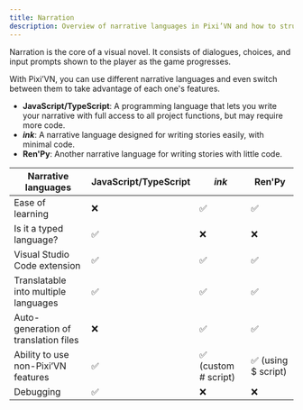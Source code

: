 ```yaml
---
title: Narration
description: Overview of narrative languages in Pixi’VN and how to structure interactive stories using dialogues, choices, and input prompts.
---
```


Narration is the core of a visual novel. It consists of <DynamicLink href="/start/dialogue">dialogues</DynamicLink>, <DynamicLink href="/start/choices">choices</DynamicLink>, and <DynamicLink href="/start/input">input prompts</DynamicLink> shown to the player as the game progresses.

With Pixi’VN, you can use different narrative languages and even switch between them to take advantage of each one's features.

- **JavaScript/TypeScript**: A programming language that lets you write your narrative with full access to all project functions, but may require more code.
- **<DynamicLink href="/ink">_ink_</DynamicLink>**: A narrative language designed for writing stories easily, with minimal code.
- **<DynamicLink href="/renpy">Ren'Py</DynamicLink>**: Another narrative language for writing stories with little code.

| Narrative languages                  | JavaScript/TypeScript | _ink_                                                               | Ren'Py             |
| ------------------------------------ | --------------------- | ------------------------------------------------------------------- | ------------------ |
| Ease of learning                     | ❌                     | ✅                                                                   | ✅                  |
| Is it a typed language?              | ✅                     | ❌                                                                   | ❌                  |
| Visual Studio Code extension         | ✅                     | ✅                                                                   | ✅                  |
| Translatable into multiple languages | ✅                     | ✅                                                                   | ✅                  |
| Auto-generation of translation files | ❌                     | ✅                                                                   | ✅                  |
| Ability to use non-Pixi’VN features  | ✅                     | ✅  (<DynamicLink href="/ink/hashtag">custom # script</DynamicLink>) | ✅ (using $ script) |
| Debugging                            | ✅                     | ❌                                                                   | ❌                  |
